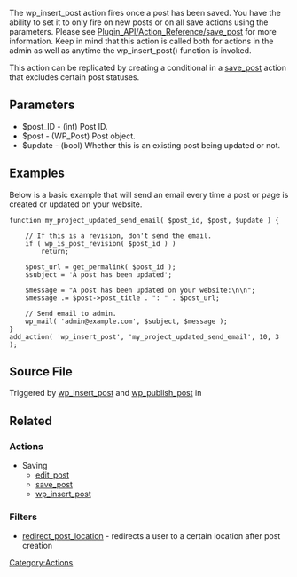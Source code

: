 The wp_insert_post action fires once a post has been saved. You have the ability to set it to only fire on new posts or on all save actions using the parameters. Please see [[Plugin_API/Action_Reference/save_post]] for more information. Keep in mind that this action is called both for actions in the admin as well as anytime the wp_insert_post() function is invoked. 

This action can be replicated by creating a conditional in a [[Plugin API/Action Reference/save_post|save_post]] action that excludes certain post statuses. 

==Parameters==
*$post_ID - (int) Post ID.
*$post - (WP_Post) Post object.
*$update - (bool) Whether this is an existing post being updated or not.

== Examples ==
Below is a basic example that will send an email every time a post or page is created or updated on your website.

<pre>
function my_project_updated_send_email( $post_id, $post, $update ) {

	// If this is a revision, don't send the email.
	if ( wp_is_post_revision( $post_id ) )
		return;

	$post_url = get_permalink( $post_id );
	$subject = 'A post has been updated';

	$message = "A post has been updated on your website:\n\n";
	$message .= $post->post_title . ": " . $post_url;

	// Send email to admin.
	wp_mail( 'admin@example.com', $subject, $message );
}
add_action( 'wp_insert_post', 'my_project_updated_send_email', 10, 3 );
</pre>

== Source File ==
Triggered by [[Function Reference/wp_insert_post|wp_insert_post]] and [[Function Reference/wp_publish_post|wp_publish_post]] in {{Trac|wp-includes/post.php}}

== Related ==

=== Actions ===
* Saving
** [[Plugin API/Action Reference/edit_post|edit_post]]
** [[Plugin API/Action Reference/save_post|save_post]]
** [[Plugin API/Action Reference/wp_insert_post|wp_insert_post]]

=== Filters ===
* [[Plugin API/Filter Reference/redirect_post_location|redirect_post_location]] - redirects a user to a certain location after post creation

{{Stub}}

[[Category:Actions]]
